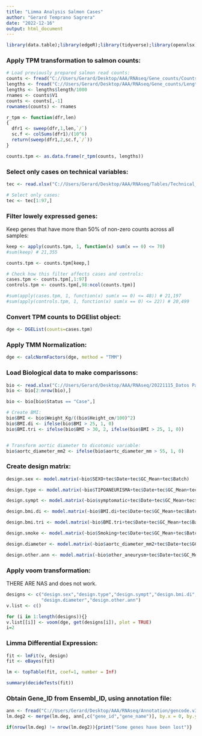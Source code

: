 ```yaml
---
title: "Limma Analysis Salmon Cases"
author: "Gerard Temprano Sagrera"
date: "2022-12-16"
output: html_document
---
```


```r
library(data.table);library(edgeR);library(tidyverse);library(openxlsx);library(preprocessCore)
```

### Apply TPM transformation to salmon counts:

```r
# Load previously prepared salmon read counts:
counts <- fread("C://Users/Gerard/Desktop/AAA/RNAseq/Gene_counts/Counts.salmon.txt")
lengths <- fread("C://Users/Gerard/Desktop/AAA/RNAseq/Gene_counts/Lengths.txt")
lengths <- lengths$length/1000
rnames <- counts$V1
counts <- counts[,-1]
rownames(counts) <- rnames

r_tpm <- function(dfr,len)
{
  dfr1 <- sweep(dfr,1,len,`/`)
  sc.f <- colSums(dfr1)/(10^6)
  return(sweep(dfr1,2,sc.f,`/`))
}

counts.tpm <- as.data.frame(r_tpm(counts, lengths))
```

### Select only cases on technical variables:

```r
tec <- read.xlsx("C://Users/Gerard/Desktop/AAA/RNAseq/Tables/Technical_CompleteV2.xlsx")

# Select only cases:
tec <- tec[1:97,]
```

### Filter lowely expressed genes:

Keep genes that have more than 50% of non-zero counts across all samples:
```r
keep <- apply(counts.tpm, 1, function(x) sum(x == 0) <= 70)
#sum(keep) # 21,355

counts.tpm <- counts.tpm[keep,]

# Check how this filter affects cases and controls:
cases.tpm <- counts.tpm[,1:97]
controls.tpm <- counts.tpm[,98:ncol(counts.tpm)]

#sum(apply(cases.tpm, 1, function(x) sum(x == 0) <= 48)) # 21,197
#sum(apply(controls.tpm, 1, function(x) sum(x == 0) <= 22)) # 20,499
```

### Convert TPM counts to DGElist object:

```r
dge <- DGEList(counts=cases.tpm)
```

### Apply TMM Normalization:

```r
dge <- calcNormFactors(dge, method = "TMM")
```

### Load Biological data to make comparissons:

```r
bio <- read.xlsx("C://Users/Gerard/Desktop/AAA/RNAseq/20221115_Datos Pacientes.xlsx")
bio <- bio[2:nrow(bio),]

bio <- bio[bio$Status == "Case",]

# Create BMI:
bio$BMI <- bio$Weight_Kg/((bio$Height_cm/100)^2)
bio$BMI.di <- ifelse(bio$BMI > 25, 1, 0)
bio$BMI.tri <- ifelse(bio$BMI > 30, 2, ifelse(bio$BMI > 25, 1, 0))


# Transform aortic diameter to dicotomic variable:
bio$aortc_diameter_mm2 <- ifelse(bio$aortc_diameter_mm > 55, 1, 0) 
```

### Create design matrix:

```r
design.sex <- model.matrix(~bio$SEXO+tec$Date+tec$GC_Mean+tec$Batch)

design.type <- model.matrix(~bio$TIPOANEURISMA+tec$Date+tec$GC_Mean+tec$Batch)

design.sympt <- model.matrix(~bio$symptomatic+tec$Date+tec$GC_Mean+tec$Batch)

design.bmi.di <- model.matrix(~bio$BMI.di+tec$Date+tec$GC_Mean+tec$Batch)

design.bmi.tri <- model.matrix(~bio$BMI.tri+tec$Date+tec$GC_Mean+tec$Batch)

design.smoke <- model.matrix(~bio$Smoking+tec$Date+tec$GC_Mean+tec$Batch)

design.diameter <- model.matrix(~bio$aortc_diameter_mm2+tec$Date+tec$GC_Mean+tec$Batch)

design.other.ann <- model.matrix(~bio$other_aneurysm+tec$Date+tec$GC_Mean+tec$Batch)
```

### Apply voom transformation:
THERE ARE NAS and does not work.
```r
designs <- c("design.sex","design.type","design.sympt","design.bmi.di","design.bmi.tri","design.smoke",
             "design.diameter","design.other.ann")
v.list <- c()

for (i in 1:length(designs)){}
v.list[[i]] <- voom(dge, get(designs[i]), plot = TRUE)
i=2
```

### Limma Differential Expression:

```r
fit <- lmFit(v, design)
fit <- eBayes(fit)
```

```r
lm <- topTable(fit, coef=1, number = Inf)

summary(decideTests(fit))
```

### Obtain Gene_ID from Ensembl_ID, using annotation file:

```r
ann <- fread("C://Users/Gerard/Desktop/AAA/RNAseq/Annotation/gencode.v34.annotation.fixed.gtf.gz")
lm.deg2 <- merge(lm.deg, ann[,c("gene_id","gene_name")], by.x = 0, by.y = "gene_id")

if(nrow(lm.deg) != nrow(lm.deg2)){print("Some genes have been lost")}
```























